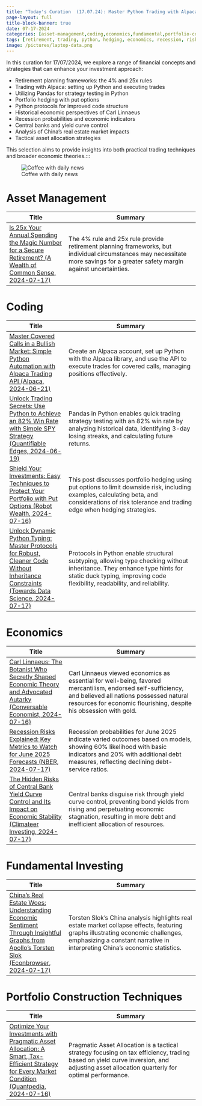 ```yaml
---
title: "Today's Curation  (17.07.24): Master Python Trading with Alpaca, Retirement Strategies, & Managing Risks with Options"
page-layout: full
title-block-banner: true
date: 07-17-2024
categories: [asset-management,coding,economics,fundamental,portfolio-construction]
tags: [retirement, trading, python, hedging, economics, recession, risk, allocation, strategies, analysis]
image: /pictures/laptop-data.png
---
```


::: {layout-ncol=2}

:::{#first-column}
In this curation for 17/07/2024, we explore a range of financial concepts and strategies that can enhance your investment approach:

- Retirement planning frameworks: the 4% and 25x rules
- Trading with Alpaca: setting up Python and executing trades
- Utilizing Pandas for strategy testing in Python
- Portfolio hedging with put options 
- Python protocols for improved code structure 
- Historical economic perspectives of Carl Linnaeus 
- Recession probabilities and economic indicators 
- Central banks and yield curve control 
- Analysis of China's real estate market impacts 
- Tactical asset allocation strategies 

This selection aims to provide insights into both practical trading techniques and broader economic theories.:::
:::

:::{#second-column}
![Coffee with daily news](/pictures/laptop-data.png)
:::

:::



# Asset Management
| Title | Summary |
|-----|-----------|
| [Is 25x Your Annual Spending the Magic Number for a Secure Retirement? (A Wealth of Common Sense, 2024-07-17)](https://awealthofcommonsense.com/2024/07/how-much-money-you-need-for-retirement/)   | The 4% rule and 25x rule provide retirement planning frameworks, but individual circumstances may necessitate more savings for a greater safety margin against uncertainties. |

# Coding
| Title | Summary |
|-----|-----------|
| [Master Covered Calls in a Bullish Market: Simple Python Automation with Alpaca Trading API (Alpaca, 2024-06-21)](https://pyquantnews.com/the-pyquant-newsletter/how-to-trade-a-covered-call-with-alpaca)   | Create an Alpaca account, set up Python with the Alpaca library, and use the API to execute trades for covered calls, managing positions effectively. |
| [Unlock Trading Secrets: Use Python to Achieve an 82% Win Rate with Simple SPY Strategy (Quantifiable Edges, 2024-06-19)](https://pyquantnews.com/the-pyquant-newsletter/quickly-make-a-trading-strategy-with-a-82-win-rate)   | Pandas in Python enables quick trading strategy testing with an 82% win rate by analyzing historical data, identifying 3-day losing streaks, and calculating future returns. |
| [Shield Your Investments: Easy Techniques to Protect Your Portfolio with Put Options (Robot Wealth, 2024-07-16)](https://robotwealth.com/portfolio-hedging-with-put-options/)   | This post discusses portfolio hedging using put options to limit downside risk, including examples, calculating beta, and considerations of risk tolerance and trading edge when hedging strategies. |
| [Unlock Dynamic Python Typing: Master Protocols for Robust, Cleaner Code Without Inheritance Constraints (Towards Data Science, 2024-07-17)](https://realpython.com/python-protocol/)   | Protocols in Python enable structural subtyping, allowing type checking without inheritance. They enhance type hints for static duck typing, improving code flexibility, readability, and reliability. |

# Economics
| Title | Summary |
|-----|-----------|
| [Carl Linnaeus: The Botanist Who Secretly Shaped Economic Theory and Advocated Autarky (Conversable Economist, 2024-07-16)](https://conversableeconomist.com/2024/07/16/unexpected-economist-carl-linnaeus-on-economic-theory/)   | Carl Linnaeus viewed economics as essential for well-being, favored mercantilism, endorsed self-sufficiency, and believed all nations possessed natural resources for economic flourishing, despite his obsession with gold. |
| [Recession Risks Explained: Key Metrics to Watch for June 2025 Forecasts (NBER, 2024-07-17)](https://econbrowser.com/archives/2024/07/recession-probabilities-for-june-2025)   | Recession probabilities for June 2025 indicate varied outcomes based on models, showing 60% likelihood with basic indicators and 20% with additional debt measures, reflecting declining debt-service ratios. |
| [The Hidden Risks of Central Bank Yield Curve Control and Its Impact on Economic Stability (Climateer Investing, 2024-07-17)](http://climateerinvest.blogspot.com/2024/07/yield-curve-control-means-party-can.html)   | Central banks disguise risk through yield curve control, preventing bond yields from rising and perpetuating economic stagnation, resulting in more debt and inefficient allocation of resources. |

# Fundamental Investing
| Title | Summary |
|-----|-----------|
| [China's Real Estate Woes: Understanding Economic Sentiment Through Insightful Graphs from Apollo's Torsten Slok (Econbrowser, 2024-07-17)](https://econbrowser.com/archives/2024/07/china-economic-sentiment)   | Torsten Slok's China analysis highlights real estate market collapse effects, featuring graphs illustrating economic challenges, emphasizing a constant narrative in interpreting China's economic statistics. |

# Portfolio Construction Techniques
| Title | Summary |
|-----|-----------|
| [Optimize Your Investments with Pragmatic Asset Allocation: A Smart, Tax-Efficient Strategy for Every Market Condition (Quantpedia, 2024-07-16)](https://allocatesmartly.com/pragmatic-asset-allocation-from-vojtko-and-javorska-of-quantpedia/)   | Pragmatic Asset Allocation is a tactical strategy focusing on tax efficiency, trading based on yield curve inversion, and adjusting asset allocation quarterly for optimal performance. |

